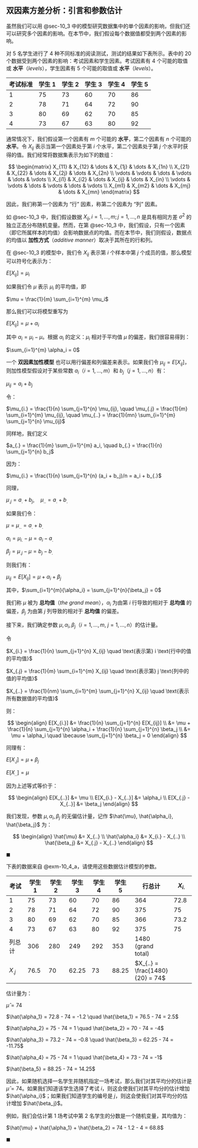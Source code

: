 ## 双因素方差分析：引言和参数估计 {#sec-10_4}
虽然我们可以用 @sec-10_3 中的模型研究数据集中的单个因素的影响，但我们还可以研究多个因素的影响。在本节中，我们假设每个数据值都受到两个因素的影响。

::: {#exm-10_4_a}
对 5 名学生进行了 4 种不同标准的阅读测试，测试的结果如下表所示。表中的 20 个数据受到两个因素的影响：考试因素和学生因素。考试因素有 4 个可能的取值或 **水平**（*levels*），学生因素有 5 个可能的取值或 **水平**（*levels*）。

| 考试标准 | 学生 1 | 学生 2 | 学生 3 | 学生 4 | 学生 5 |
|------|-----------|-----------|-----------|-----------|-----------|
| 1    | 75        | 73        | 60        | 70        | 86        |
| 2    | 78        | 71        | 64        | 72        | 90        |
| 3    | 80        | 69        | 62        | 70        | 85        |
| 4    | 73        | 67        | 63        | 80        | 92        |

通常情况下，我们假设第一个因素有 $m$ 个可能的 **水平**，第二个因素有 $n$ 个可能的 **水平**。令 $X_{ij}$ 表示当第一个因素处于第 $i$ 个水平，第二个因素处于第 $j$ 个水平时获得的值。我们经常将数据集表示为如下的数组：

$$
\begin{matrix}
X_{11} & X_{12} & \dots & X_{1j} & \dots & X_{1n} \\
X_{21} & X_{22} & \dots & X_{2j} & \dots & X_{2n} \\
\vdots & \vdots & \dots & \vdots & \dots & \vdots \\
X_{i1} & X_{i2} & \dots & X_{ij} & \dots & X_{in} \\
\vdots & \vdots & \dots & \vdots & \dots & \vdots \\
X_{m1} & X_{m2} & \dots & X_{mj} & \dots & X_{mn}
\end{matrix}
$$

因此，我们称第一个因素为 “行” 因素，称第二个因素为 “列” 因素。

如 @sec-10_3 中，我们假设数据 $X_{ij}, i = 1, \dots, m; j = 1, \dots, n$ 是具有相同方差 $\sigma^2$ 的独立正态分布随机变量。然而，在第 @sec-10_3 中，我们假设，只有一个因素（即它所属样本的均值）会影响数据点的均值。而在本节中，我们则假设，数据点的均值以 **加性方式**（*additive manner*）取决于其所在的行和列。

在 @sec-10_3 的模型中，我们令 $X_{ij}$ 表示第 $i$ 个样本中第 $j$ 个成员的值，那么模型可以符号化表示为：

$E[X_{ij}] = \mu_i$

如果我们令 $\mu$ 表示 $\mu_i$ 的平均值，即

$\mu = \frac{1}{m} \sum_{i=1}^{m} \mu_i$

那么我们可以将模型重写为

$E[X_{ij}] = \mu + \alpha_i$

其中 $\alpha_i = \mu_i - \mu$。根据 $\alpha_i$ 的定义：$\mu_i$ 相对于平均值 $\mu$ 的偏差，我们很容易得到：

$\sum_{i=1}^{m} \alpha_i = 0$

一个 **双因素加性模型** 也可以用行偏差和列偏差来表示。如果我们令 $\mu_{ij} = E[X_{ij}]$，则加性模型假设对于某些常数 $a_i$（$i = 1, \dots, m$）和 $b_j$（$j = 1, \dots, n$）有：

$\mu_{ij} = a_i + b_j$

令：

$\mu_{i.} = \frac{1}{n} \sum_{j=1}^{n} \mu_{ij}, \quad \mu_{.j} = \frac{1}{m} \sum_{i=1}^{m} \mu_{ij}, \quad \mu_{..} = \frac{1}{mn} \sum_{i=1}^{m} \sum_{j=1}^{n} \mu_{ij}$

同样地，我们定义

$a_{.} = \frac{1}{m} \sum_{i=1}^{m} a_i, \quad b_{.} = \frac{1}{n} \sum_{j=1}^{n} b_j$

因为：

$\mu_{i.} = \frac{1}{n} \sum_{j=1}^{n} (a_i + b_j)/n = a_i + b_{.}$

同理，

$\mu_{.j} = a_{.} + b_j, \quad \mu_{..} = a_{.} + b_{.}$

如果我们令：

$\mu = \mu_{..} = a_{.} + b_{.}$

$\alpha_i = \mu_{i.} - \mu = a_i - a_{.}$

$\beta_j = \mu_{.j} - \mu = b_j - b_.$

则我们有：

$\mu_{ij} = E[X_{ij}] = \mu + \alpha_i + \beta_j$

其中，$\sum_{i=1}^{m}{\alpha_i} = \sum_{j=1}^{n}{\beta_j} = 0$

我们称 $\mu$ 被为 **总均值**（*the grand mean*），$\alpha_i$ 为由第 $i$ 行导致的相对于 **总均值** 的偏差，$\beta_j$ 为由第 $j$ 列导致的相对于 **总均值** 的偏差。

接下来，我们确定参数 $\mu, \alpha_i, \beta_j$（$i = 1, \dots, m$, $j = 1, \dots, n$）的估计量。

令

$X_{i.} = \frac{1}{n} \sum_{j=1}^{n} X_{ij} \quad \text{表示第} i \text{行中的值的平均值}$

$X_{.j} = \frac{1}{m} \sum_{i=1}^{m} X_{ij} \quad \text{表示第} j \text{列中的值的平均值}$

$X_{..} = \frac{1}{nm} \sum_{i=1}^{m} \sum_{j=1}^{n} X_{ij} \quad \text{表示所有数据值的平均值}$

则：

$$
\begin{align}
E[X_{i.}] &= \frac{1}{n} \sum_{j=1}^{n} E[X_{ij}] \\
&= \mu + \frac{1}{n} \sum_{j=1}^{n} \alpha_i + \frac{1}{n} \sum_{j=1}^{n} \beta_j \\
&= \mu + \alpha_i \quad \because \sum_{j=1}^{n} \beta_j = 0
\end{align}
$$


同理有：

$E[X_{.j}] = \mu + \beta_j$

$E[X_{..}] = \mu$

因为上述等式等价于：

$$
\begin{align}
E[X_{..}] &= \mu \\
E[X_{i.} - X_{..}] &= \alpha_i \\
E[X_{.j} - X_{..}] &= \beta_j
\end{align}
$$

我们发现，参数 $\mu, \alpha_i, \beta_j$ 的无偏估计量，记作 $\hat{\mu}, \hat{\alpha_i}, \hat{\beta_j}$ 为：

$$
\begin{align}
\hat{\mu} &= X_{..} \\
\hat{\alpha_i} &= X_{i.} - X_{..} \\
\hat{\beta_j} &= X_{.j} - X_{..}
\end{align}
$$

$\blacksquare$
:::

::: {#exr-10_4_b}
下表的数据来自 @exm-10_4_a，请使用这些数据估计模型的参数。

| 考试       | 学生 1  | 学生 2 | 学生 3 | 学生 4 | 学生 5 | 行总计| $X_{i.}$ |
|---|---|---|---|---|---|---|---|
| 1          | 75     | 73     | 60     | 70     | 86     | 364           | 72.8          |
| 2          | 78     | 71     | 64     | 72     | 90     | 375           | 75            |
| 3          | 80     | 69     | 62     | 70     | 85     | 366           | 73.2          |
| 4          | 73     | 67     | 63     | 80     | 92     | 375           | 75            |
| 列总计      | 306    | 280    | 249    | 292    | 353    | 1480 (grand total) |               |
| $X_{.j}$   | 76.5   | 70     | 62.25  | 73     | 88.25  |  $X_{..} = \frac{1480}{20} = 74$ |               |
:::

::: {#sol-10_4_b}
估计量为：

$\hat{\mu} = 74$

$\hat{\alpha_1} = 72.8 - 74 = -1.2 \quad \hat{\beta_1} = 76.5 - 74 = 2.5$

$\hat{\alpha_2} = 75 - 74 = 1 \quad \hat{\beta_2} = 70 - 74 = -4$

$\hat{\alpha_3} = 73.2 - 74 = -0.8 \quad \hat{\beta_3} = 62.25 - 74 = -11.75$

$\hat{\alpha_4} = 75 - 74 = 1 \quad \hat{\beta_4} = 73 - 74 = -1$

$\hat{\beta_5} = 88.25 - 74 = 14.25$

因此，如果随机选择一名学生并随机指定一场考试，那么我们对其平均分的估计是 $\hat{\mu} = 74$。如果我们知道该学生选择了考试 $i$，则这会使我们对其平均分的估计增加 $\hat{\alpha_i}$；如果我们知道学生的编号是 $j$，则这会使我们对其平均分的估计增加 $\hat{\beta_j}$。

例如，我们会估计第 1 场考试中第 2 名学生的分数是一个随机变量，其均值为：

$\hat{\mu} + \hat{\alpha_1} + \hat{\beta_2} = 74 - 1.2 - 4 = 68.8$

$\blacksquare$
:::